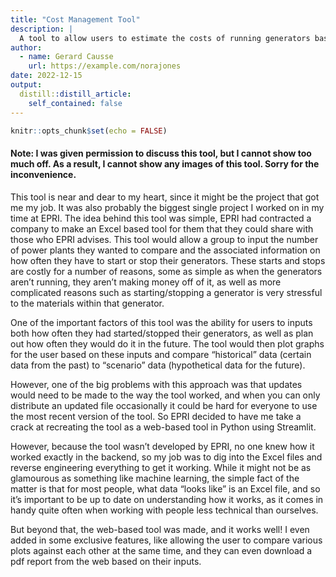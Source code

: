 ```yaml
---
title: "Cost Management Tool"
description: |
  A tool to allow users to estimate the costs of running generators based on hypothetical scenarios 
author:
  - name: Gerard Causse
    url: https://example.com/norajones
date: 2022-12-15
output:
  distill::distill_article:
    self_contained: false
---
```



```r
knitr::opts_chunk$set(echo = FALSE)
```

#### Note: I was given permission to discuss this tool, but I cannot show too much off. As a result, I cannot show any images of this tool. Sorry for the inconvenience.

This tool is near and dear to my heart, since it might be the project that got me my job. It was also probably the biggest single project I worked on in my time at EPRI. The idea behind this tool was simple, EPRI had contracted a company to make an Excel based tool for them that they could share with those who EPRI advises. This tool would allow a group to input the number of power plants they wanted to compare and the associated information on how often they have to start or stop their generators. These starts and stops are costly for a number of reasons, some as simple as when the generators aren’t running, they aren’t making money off of it, as well as more complicated reasons such as starting/stopping a generator is very stressful to the materials within that generator. 

One of the important factors of this tool was the ability for users to inputs both how often they had started/stopped their generators, as well as plan out how often they would do it in the future. The tool would then plot graphs for the user based on these inputs and compare “historical” data (certain data from the past) to “scenario” data (hypothetical data for the future).

However, one of the big problems with this approach was that updates would need to be made to the way the tool worked, and when you can only distribute an updated file occasionally it could be hard for everyone to use the most recent version of the tool. So EPRI decided to have me take a crack at recreating the tool as a web-based tool in Python using Streamlit. 

However, because the tool wasn’t developed by EPRI, no one knew how it worked exactly in the backend, so my job was to dig into the Excel files and reverse engineering everything to get it working. While it might not be as glamourous as something like machine learning, the simple fact of the matter is that for most people, what data “looks like” is an Excel file, and so it’s important to be up to date on understanding how it works, as it comes in handy quite often when working with people less technical than ourselves. 

But beyond that, the web-based tool was made, and it works well! I even added in some exclusive features, like allowing the user to compare various plots against each other at the same time, and they can even download a pdf report from the web based on their inputs.


<!-- Distill is a publication format for scientific and technical writing, native to the web.

Learn more about using Distill at <https://rstudio.github.io/distill>. -->


